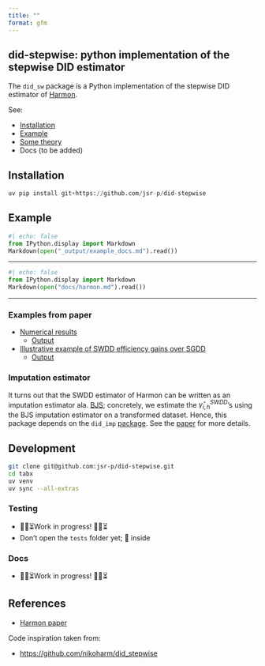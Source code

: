 ```yaml
---
title: ""
format: gfm
---
```


## did-stepwise: python implementation of the stepwise DID estimator

The `did_sw` package is a Python implementation of the stepwise DID estimator
of  [Harmon](https://web.econ.ku.dk/nharmon/docs/harmon2022difference.pdf).

See:

- [Installation](#installation)
- [Example](#example)
- [Some theory](#some-theory)
- Docs (to be added)

## Installation

```python
uv pip install git+https://github.com/jsr-p/did-stepwise
```

## Example

```python
#| echo: false
from IPython.display import Markdown
Markdown(open("_output/example_docs.md").read())
```

---

```python
#| echo: false
from IPython.display import Markdown
Markdown(open("docs/harmon.md").read())
```

---

### Examples from paper

- [Numerical results](scripts/harmon_simexperiment.py)
  - [Output](output/harmon_simexperiment.txt)
- [Illustrative example of SWDD efficiency gains over SGDD](scripts/harmon_ex.py)
  - [Output](output/harmon_ex.txt)

### Imputation estimator

It turns out that the SWDD estimator of Harmon can be written as an imputation
estimator ala.
[BJS](https://academic.oup.com/restud/article/91/6/3253/7601390);
concretely, we estimate the $\hat{\gamma}^{SWDD}_{i, h}$'s using the BJS
imputation estimator on a transformed dataset.
Hence, this package depends on the `did_imp`
[package](https://github.com/jsr-p/did-imputation).
See the [paper](https://web.econ.ku.dk/nharmon/docs/harmon2022difference.pdf)
for more details.


## Development

```bash
git clone git@github.com:jsr-p/did-stepwise.git
cd tabx
uv venv
uv sync --all-extras
```

### Testing

- 🚧🔨⏳Work in progress! 🚧🔨⏳
- Don't open the `tests` folder yet; 🍝 inside

### Docs

- 🚧🔨⏳Work in progress! 🚧🔨⏳

## References

- [Harmon paper](https://web.econ.ku.dk/nharmon/docs/harmon2022difference.pdf)

Code inspiration taken from:

- <https://github.com/nikoharm/did_stepwise> 
